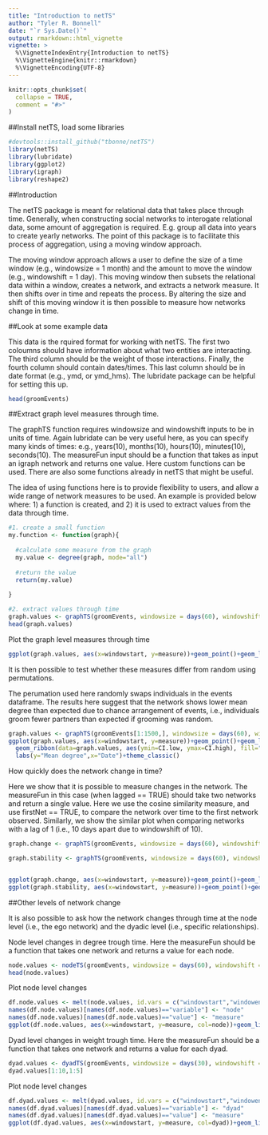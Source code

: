 ```yaml
---
title: "Introduction to netTS"
author: "Tyler R. Bonnell"
date: "`r Sys.Date()`"
output: rmarkdown::html_vignette
vignette: >
  %\VignetteIndexEntry{Introduction to netTS}
  %\VignetteEngine{knitr::rmarkdown}
  %\VignetteEncoding{UTF-8}
---
```


```r
knitr::opts_chunk$set(
  collapse = TRUE,
  comment = "#>"
)
```


##Install netTS, load some libraries
```r
#devtools::install_github("tbonne/netTS")
library(netTS)
library(lubridate)
library(ggplot2)
library(igraph)
library(reshape2)
```

##Introduction

The netTS package is meant for relational data that takes place through time. Generally, when constructing social networks to interogate relational data, some amount of aggregation is required. E.g. group all data into years to create yearly networks. The point of this package is to facilitate this process of aggregation, using a moving window approach.

The moving window approach allows a user to define the size of a time window (e.g., windowsize = 1 month) and the amount to move the window (e.g., windowshift = 1 day). This moving window then subsets the relational data within a window, creates a network, and extracts a network measure. It then shifts over in time and repeats the process. By altering the size and shift of this moving window it is then possible to measure how networks change in time.    


##Look at some example data

This data is the rquired format for working with netTS. The first two coloumns should have information about what two entities are interacting. The third column should be the weight of those interactions. Finally, the fourth column should contain dates/times. This last column should be in date format (e.g., ymd, or ymd_hms). The lubridate package can be helpful for setting this up.
```r
head(groomEvents)
```

##Extract graph level measures through time. 

The graphTS function requires windowsize and windowshift inputs to be in units of time. Again lubridate can be very useful here, as you can specify many kinds of times: e.g., years(10), months(10), hours(10), minutes(10), seconds(10). The measureFun input should be a function that takes as input an igraph network and returns one value. Here custom functions can be used. There are also some functions already in netTS that might be useful. 

The idea of using functions here is to provide flexibility to users, and allow a wide range of network measures to be used. An example is provided below where: 1) a function is created, and 2) it is used to extract values from the data through time. 
```r

#1. create a small function
my.function <- function(graph){
  
  #calculate some measure from the graph
  my.value <- degree(graph, mode="all")
  
  #return the value 
  return(my.value)
  
}

#2. extract values through time
graph.values <- graphTS(groomEvents, windowsize = days(60), windowshift = days(10), measureFun = degree_mean, directed=TRUE)
head(graph.values)
```

Plot the graph level measures through time
```r
ggplot(graph.values, aes(x=windowstart, y=measure))+geom_point()+geom_line()+labs(y="Mean degree",x="Date")+theme_classic()
```

It is then possible to test whether these measures differ from random using permutations. 

The perumation used here randomly swaps individuals in the events dataframe. The results here suggest that the network shows lower mean degree than expected due to chance arrangement of events, i.e., individuals groom fewer partners than expected if grooming was random.  
```r
graph.values <- graphTS(groomEvents[1:1500,], windowsize = days(60), windowshift = days(10), measureFun = degree_mean, directed=TRUE, nperm = 100) #a subset of the data and a small value for the number of permutation here is chosen just for show.
ggplot(graph.values, aes(x=windowstart, y=measure))+geom_point()+geom_line()+
  geom_ribbon(data=graph.values, aes(ymin=CI.low, ymax=CI.high), fill="red", alpha=0.2)+
  labs(y="Mean degree",x="Date")+theme_classic()
```

How quickly does the network change in time?

Here we show that it is possible to measure changes in the network. The measureFun in this case (when lagged == TRUE) should take two networks and return a single value. Here we use the cosine similarity measure, and use firstNet == TRUE, to compare the network over time to the first network observed. Similarly, we show the similar plot when comparing networks with a lag of 1 (i.e., 10 days apart due to windowshift of 10).
```r
graph.change <- graphTS(groomEvents, windowsize = days(60), windowshift = days(10), measureFun = cosine_between_graphs, directed=TRUE, lagged = TRUE, firstNet = TRUE)

graph.stability <- graphTS(groomEvents, windowsize = days(60), windowshift = days(10), measureFun = cosine_between_graphs, directed=TRUE, lagged = TRUE, lag = 1)


ggplot(graph.change, aes(x=windowstart, y=measure))+geom_point()+geom_line()+labs(y="Network change from start (cosine)",x="Date")+theme_classic()
ggplot(graph.stability, aes(x=windowstart, y=measure))+geom_point()+geom_line()+labs(y="Network stability (cosine)",x="Date")+theme_classic()

```





##Other levels of network change

It is also possible to ask how the network changes through time at the node level (i.e., the ego network) and the dyadic level (i.e., specific relationships).

Node level changes in degree trough time. Here the measureFun should be a function that takes one network and returns a value for each node.
```r
node.values <- nodeTS(groomEvents, windowsize = days(60), windowshift = days(10), measureFun = degree, directed=TRUE)
head(node.values)
```

Plot node level changes
```r
df.node.values <- melt(node.values, id.vars = c("windowstart","windowend", "nEvents" ))
names(df.node.values)[names(df.node.values)=="variable"] <- "node"
names(df.node.values)[names(df.node.values)=="value"] <- "measure"
ggplot(df.node.values, aes(x=windowstart, y=measure, col=node))+geom_line() + theme_classic() + labs(y="Mean degree",x="Date")
```

Dyad level changes in weight trough time. Here the measureFun should be a function that takes one network and returns a value for each dyad.
```r
dyad.values <- dyadTS(groomEvents, windowsize = days(30), windowshift = days(10), measureFun = dyad_weight, directed=TRUE)
dyad.values[1:10,1:5]
```

Plot node level changes
```r
df.dyad.values <- melt(dyad.values, id.vars = c("windowstart","windowend", "nEvents" ))
names(df.dyad.values)[names(df.dyad.values)=="variable"] <- "dyad"
names(df.dyad.values)[names(df.dyad.values)=="value"] <- "measure"
ggplot(df.dyad.values, aes(x=windowstart, y=measure, col=dyad))+geom_line() + theme_classic() + labs(y="Weight",x="Date") + theme(legend.position="none",legend.text = element_text(size=6))
```



